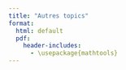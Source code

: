 ```yaml
--- 
title: "Autres topics"
format: 
  html: default
  pdf:
    header-includes: 
      - \usepackage{mathtools}
--- 
```

